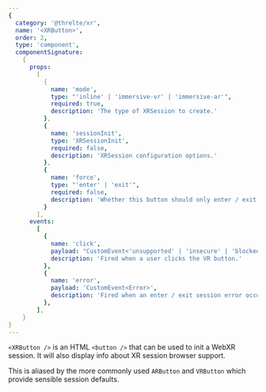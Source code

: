 ```yaml
---
{
  category: '@threlte/xr',
  name: '<XRButton>',
  order: 2,
  type: 'component',
  componentSignature:
    {
      props:
        [
          {
            name: 'mode',
            type: "'inline' | 'immersive-vr' | 'immersive-ar'",
            required: true,
            description: 'The type of XRSession to create.'
          },
          {
            name: 'sessionInit',
            type: 'XRSessionInit',
            required: false,
            description: 'XRSession configuration options.'
          },
          {
            name: 'force',
            type: "'enter' | 'exit'",
            required: false,
            description: 'Whether this button should only enter / exit an `XRSession`. Default is to toggle both ways'
          }
        ],
      events:
        [
          {
            name: 'click',
            payload: "CustomEvent<'unsupported' | 'insecure' | 'blocked' | 'supported'>",
            description: 'Fired when a user clicks the VR button.'
          },
          {
            name: 'error',
            payload: 'CustomEvent<Error>',
            description: 'Fired when an enter / exit session error occurs.'
          },
        ],
    }
}
---
```


`<XRButton />` is an HTML `<button />` that can be used to init a WebXR session. It will also display info about XR session browser support.

This is aliased by the more commonly used `ARButton` and `VRButton` which provide sensible session defaults.
